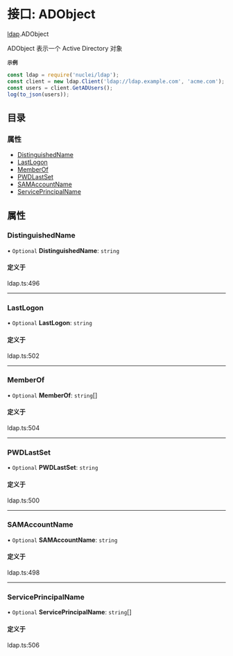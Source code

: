 # 接口: ADObject

[ldap](/templates/protocols/javascript/modules/ldap).ADObject

ADObject 表示一个 Active Directory 对象

**`示例`**

```javascript
const ldap = require('nuclei/ldap');
const client = new ldap.Client('ldap://ldap.example.com', 'acme.com');
const users = client.GetADUsers();
log(to_json(users));
```

## 目录

### 属性

- [DistinguishedName](/templates/protocols/javascript/modules/ldap.ADObject#distinguishedname)
- [LastLogon](/templates/protocols/javascript/modules/ldap.ADObject#lastlogon)
- [MemberOf](/templates/protocols/javascript/modules/ldap.ADObject#memberof)
- [PWDLastSet](/templates/protocols/javascript/modules/ldap.ADObject#pwdlastset)
- [SAMAccountName](/templates/protocols/javascript/modules/ldap.ADObject#samaccountname)
- [ServicePrincipalName](/templates/protocols/javascript/modules/ldap.ADObject#serviceprincipalname)

## 属性

### DistinguishedName

• `Optional` **DistinguishedName**: `string`

#### 定义于

ldap.ts:496

___

### LastLogon

• `Optional` **LastLogon**: `string`

#### 定义于

ldap.ts:502

___

### MemberOf

• `Optional` **MemberOf**: `string`[]

#### 定义于

ldap.ts:504

___

### PWDLastSet

• `Optional` **PWDLastSet**: `string`

#### 定义于

ldap.ts:500

___

### SAMAccountName

• `Optional` **SAMAccountName**: `string`

#### 定义于

ldap.ts:498

___

### ServicePrincipalName

• `Optional` **ServicePrincipalName**: `string`[]

#### 定义于

ldap.ts:506

